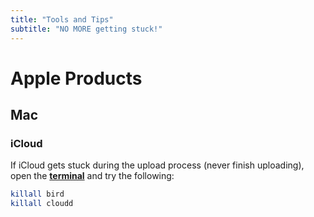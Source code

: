 ```yaml
---
title: "Tools and Tips"
subtitle: "NO MORE getting stuck!"
---
```


# Apple Products

## Mac

### iCloud

If iCloud gets stuck during the upload process (never finish uploading), open the [**terminal**]{.underline} and try the following:

```bash
killall bird
killall cloudd
```
